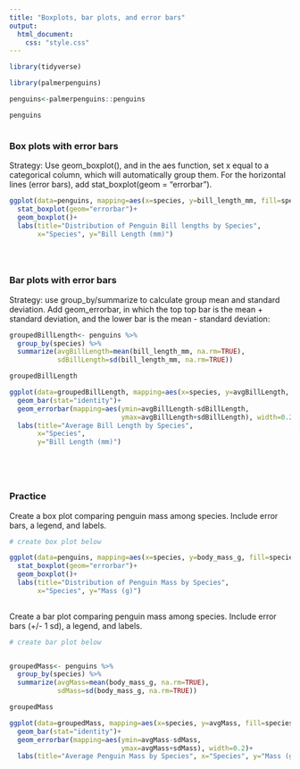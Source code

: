 ```yaml
---
title: "Boxplots, bar plots, and error bars"
output: 
  html_document:
    css: "style.css"
---
```


```r
library(tidyverse)

library(palmerpenguins)

penguins<-palmerpenguins::penguins

penguins



```

### Box plots with error bars

Strategy: Use geom_boxplot(), and in the aes function, set x equal to a categorical column, which will automatically group them. For the horizontal lines (error bars), add stat_boxplot(geom = "errorbar").

```r


ggplot(data=penguins, mapping=aes(x=species, y=bill_length_mm, fill=species))+
  stat_boxplot(geom="errorbar")+
  geom_boxplot()+
  labs(title="Distribution of Penguin Bill lengths by Species",
       x="Species", y="Bill Length (mm)")





```

### Bar plots with error bars

Strategy: use group_by/summarize to calculate group mean and standard deviation. Add geom_errorbar, in which the top top bar is the mean + standard deviation, and the lower bar is the mean - standard deviation:

```r

groupedBillLength<- penguins %>% 
  group_by(species) %>%
  summarize(avgBillLength=mean(bill_length_mm, na.rm=TRUE), 
            sdBillLength=sd(bill_length_mm, na.rm=TRUE))

groupedBillLength

ggplot(data=groupedBillLength, mapping=aes(x=species, y=avgBillLength, fill=species))+
  geom_bar(stat="identity")+
  geom_errorbar(mapping=aes(ymin=avgBillLength-sdBillLength, 
                            ymax=avgBillLength+sdBillLength), width=0.2)+
  labs(title="Average Bill Length by Species", 
       x="Species", 
       y="Bill Length (mm)")






```

### Practice

Create a box plot comparing penguin mass among species. Include error bars, a legend, and labels.

```r
# create box plot below

ggplot(data=penguins, mapping=aes(x=species, y=body_mass_g, fill=species))+
  stat_boxplot(geom="errorbar")+
  geom_boxplot()+
  labs(title="Distribution of Penguin Mass by Species",
       x="Species", y="Mass (g)")
  

```

Create a bar plot comparing penguin mass among species. Include error bars (+/- 1 sd), a legend, and labels.

```r
# create bar plot below


groupedMass<- penguins %>% 
  group_by(species) %>%
  summarize(avgMass=mean(body_mass_g, na.rm=TRUE), 
            sdMass=sd(body_mass_g, na.rm=TRUE))

groupedMass

ggplot(data=groupedMass, mapping=aes(x=species, y=avgMass, fill=species))+
  geom_bar(stat="identity")+
  geom_errorbar(mapping=aes(ymin=avgMass-sdMass, 
                            ymax=avgMass+sdMass), width=0.2)+
  labs(title="Average Penguin Mass by Species", x="Species", y="Mass (g)")



```
